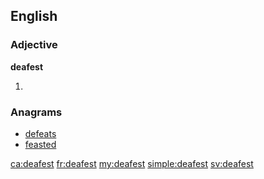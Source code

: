 ==English==

===Adjective===
'''deafest'''

# {{en-superlative of|deaf}}

===Anagrams===
* [[defeats#English|defeats]]
* [[feasted#English|feasted]]

[[ca:deafest]]
[[fr:deafest]]
[[my:deafest]]
[[simple:deafest]]
[[sv:deafest]]